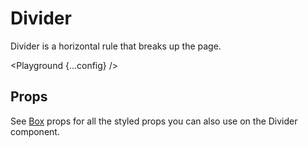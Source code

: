 
# Divider

Divider is a horizontal rule that breaks up the page.

<Playground {...config} />

## Props

See [Box](/box) props for all the styled props you can also use on the Divider component.

